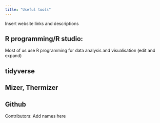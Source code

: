 ```yaml
---
title: "Useful tools"
---
```


Insert website links and descriptions

## R programming/R studio:

Most of us use R programming for data analysis and visualisation (edit and expand)

## tidyverse

## Mizer, Thermizer

## Github

Contributors: Add names here
